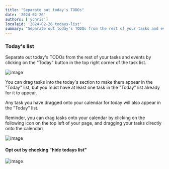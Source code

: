 ```yaml
---
title: "Separate out today's TODOs"
date: '2024-02-26'
authors: ['ychris']
localeid: '2024-02-26_todays-list'
summary: "Separate out today's TODOs from the rest of your tasks and events by clicking on the 'Today' button in the top right corner of the task list."
---
```


### Today's list

Separate out today's TODOs from the rest of your tasks and events by clicking on the "Today" button in the top right corner of the task list.

![image](/blog/todays-list.png)

You can drag tasks into the today's section to make them appear in the "Today" list, but you must have at least one task in the "Today" list already for it to appear.

Any task you have dragged onto your calendar for today will also appear in the "Today" list.

Reminder, you can drag tasks onto your calendar by clicking on the following icon on the top left of your page, and dragging your tasks directly onto the calendar:

![image](/blog/day-icon.png)

#### Opt out by checking "hide todays list"

![image](/blog/task-display-options.png)
